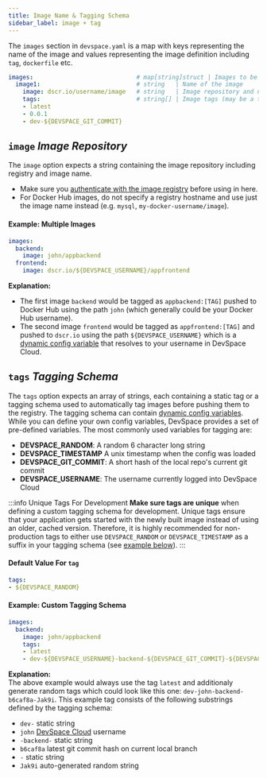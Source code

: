 ```yaml
---
title: Image Name & Tagging Schema
sidebar_label: image + tag
---
```


The `images` section in `devspace.yaml` is a map with keys representing the name of the image and values representing the image definition including `tag`, `dockerfile` etc.
```yaml
images:                             # map[string]struct | Images to be built and pushed
  image1:                           # string   | Name of the image
    image: dscr.io/username/image   # string   | Image repository and name 
    tags:                           # string[] | Image tags (may be a tagging schema with variables)
    - latest
    - 0.0.1
    - dev-${DEVSPACE_GIT_COMMIT}
```

## `image` *Image Repository*
The `image` option expects a string containing the image repository including registry and image name. 

- Make sure you [authenticate with the image registry](../../configuration/images/basics.mdx#authentication-registry) before using in here.
- For Docker Hub images, do not specify a registry hostname and use just the image name instead (e.g. `mysql`, `my-docker-username/image`).

#### Example: Multiple Images
```yaml
images:
  backend:
    image: john/appbackend
  frontend:
    image: dscr.io/${DEVSPACE_USERNAME}/appfrontend
```
**Explanation:**
- The first image `backend` would be tagged as `appbackend:[TAG]` pushed to Docker Hub using the path `john` (which generally could be your Docker Hub username).
- The second image `frontend` would be tagged as `appfrontend:[TAG]` and pushed to `dscr.io` using the path `${DEVSPACE_USERNAME}` which is a [dynamic config variable](../../configuration/variables/basics.mdx) that resolves to your username in DevSpace Cloud. 


## `tags` *Tagging Schema*
The `tags` option expects an array of strings, each containing a static tag or a tagging schema used to automatically tag images before pushing them to the registry. The tagging schema can contain [dynamic config variables](../../configuration/variables/basics.mdx). While you can define your own config variables, DevSpace provides a set of pre-defined variables. The most commonly used variables for tagging are:
- **DEVSPACE_RANDOM**: A random 6 character long string
- **DEVSPACE_TIMESTAMP** A unix timestamp when the config was loaded
- **DEVSPACE_GIT_COMMIT**: A short hash of the local repo's current git commit
- **DEVSPACE_USERNAME**: The username currently logged into DevSpace Cloud

:::info Unique Tags For Development
**Make sure tags are unique** when defining a custom tagging schema for development. Unique tags ensure that your application gets started with the newly built image instead of using an older, cached version. Therefore, it is highly recommended for non-production tags to either use `DEVSPACE_RANDOM` or `DEVSPACE_TIMESTAMP` as a suffix in your tagging schema (see [example below](#example-custom-tagging-schema)).
:::

#### Default Value For `tag`
```yaml
tags: 
- ${DEVSPACE_RANDOM}
```

#### Example: Custom Tagging Schema
```yaml
images:
  backend:
    image: john/appbackend
    tags: 
    - latest
    - dev-${DEVSPACE_USERNAME}-backend-${DEVSPACE_GIT_COMMIT}-${DEVSPACE_RANDOM}
```
**Explanation:**  
The above example would always use the tag `latest` and additionaly generate random tags which could look like this one: `dev-john-backend-b6caf8a-Jak9i`. This example tag consists of the following substrings defined by the tagging schema:
- `dev-` static string 
- `john` [DevSpace Cloud](https://devspace.cloud/cloud/docs/introduction) username
- `-backend-` static string 
- `b6caf8a` latest git commit hash on current local branch
- `-` static string
- `Jak9i` auto-generated random string
